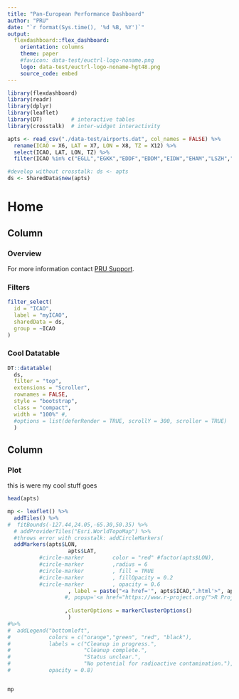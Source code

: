 ```yaml
---
title: "Pan-European Performance Dashboard"
author: "PRU"
date: "`r format(Sys.time(), '%d %B, %Y')`"
output: 
  flexdashboard::flex_dashboard:
    orientation: columns
    theme: paper
    #favicon: data-test/euctrl-logo-noname.png
    logo: data-test/euctrl-logo-noname-hgt48.png
    source_code: embed
---
```


```r
library(flexdashboard)
library(readr)
library(dplyr)
library(leaflet)
library(DT)         # interactive tables
library(crosstalk)  # inter-widget interactivity
```

```r
apts <- read_csv("./data-test/airports.dat", col_names = FALSE) %>%
  rename(ICAO = X6, LAT = X7, LON = X8, TZ = X12) %>%
  select(ICAO, LAT, LON, TZ) %>%
  filter(ICAO %in% c("EGLL","EGKK","EDDF","EDDM","EIDW","EHAM","LSZH","LFPG","LEMD"))

#develop without crosstalk: ds <- apts
ds <- SharedData$new(apts)
```

# Home {data-icon="fa-list"}

Column 
-------------------------------------

### Overview

For more information contact <a href="mailto:pru@eurocontrol.int?subject=Airport Dashboard">PRU Support</a>.

### Filters

```r
filter_select(
  id = "ICAO",
  label = "myICAO",
  sharedData = ds,
  group = ~ICAO
)
```


### Cool Datatable

```r
DT::datatable(
  ds,
  filter = "top",
  extensions = "Scroller",
  rownames = FALSE,
  style = "bootstrap",
  class = "compact",
  width = "100%" #,
  #options = list(deferRender = TRUE, scrollY = 300, scroller = TRUE)
  )
```



Column
-----------------------------------------------------------------------

### Plot

this is were my cool stuff goes

```r
head(apts)
```

```r
mp <- leaflet() %>% 
  addTiles() %>% 
#  fitBounds(-127.44,24.05,-65.30,50.35) %>% 
  # addProviderTiles("Esri.WorldTopoMap") %>%
  #throws error with crosstalk: addCircleMarkers(
  addMarkers(apts$LON, 
                   apts$LAT, 
          #circle-marker         color = "red" #factor(apts$LON), 
          #circle-marker         ,radius = 6
          #circle-marker         , fill = TRUE
          #circle-marker         , fillOpacity = 0.2
          #circle-marker         , opacity = 0.6
                   , label = paste("<a href='", apts$ICAO,".html'>", apts$ICAO,"</a>", sep = "")
                  #, popup='<a href="https://www.r-project.org/">R Project</a>'
                  
                  ,clusterOptions = markerClusterOptions()
                   ) 
#%>%
#  addLegend("bottomleft", 
#            colors = c("orange","green", "red", "black"),
#            labels = c("Cleanup in progress.",
#                       "Cleanup complete.",
#                       "Status unclear.",
#                       "No potential for radioactive contamination."), 
#            opacity = 0.8)


mp
```

